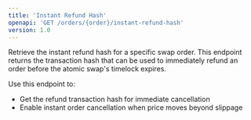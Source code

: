 ```yaml
---
title: 'Instant Refund Hash'
openapi: 'GET /orders/{order}/instant-refund-hash'
version: 1.0
--- 
```


Retrieve the instant refund hash for a specific swap order. This endpoint returns the transaction hash that can be used to immediately refund an order before the atomic swap's timelock expires.

Use this endpoint to:
- Get the refund transaction hash for immediate cancellation
- Enable instant order cancellation when price moves beyond slippage
